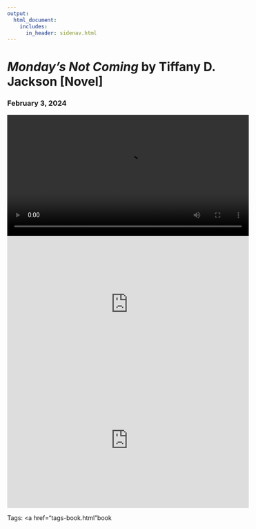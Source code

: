 ```yaml
---
output: 
  html_document:
    includes:
      in_header: sidenav.html
---
```


<!-- Page content -->
<div class="main">
<div class="card">
# <em> Monday's Not Coming </em> by Tiffany D. Jackson [Novel]
### February 3, 2024

<video width="560" controls>
  <source src="./media/monday.mp4" type="video/mp4">
</video>

<iframe width="560" height="315" src="https://www.youtube.com/embed/jkJmGC2QHPg?si=BCKwGfQ4gwuTWtc3" title="YouTube video player" frameborder="0" allow="accelerometer; autoplay; clipboard-write; encrypted-media; gyroscope; picture-in-picture; web-share" allowfullscreen></iframe>

<iframe width="560" height="315" src="https://www.youtube.com/embed/Wxcc_ybA3Ps?si=v13Xm18CaucBGP3_" title="YouTube video player" frameborder="0" allow="accelerometer; autoplay; clipboard-write; encrypted-media; gyroscope; picture-in-picture; web-share" allowfullscreen></iframe>

Tags: <a href="tags-book.html"book</a> 

</div>
</div>
